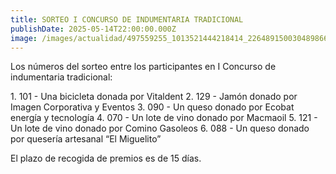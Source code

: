 ```yaml
---
title: SORTEO I CONCURSO DE INDUMENTARIA TRADICIONAL
publishDate: 2025-05-14T22:00:00.000Z
image: /images/actualidad/497559255_1013521444218414_2264891500304898665_n.webp
---
```


Los números del sorteo entre los participantes en I Concurso de indumentaria tradicional:

1\. 101 - Una bicicleta donada por Vitaldent
2\. 129 - Jamón donado por Imagen Corporativa y Eventos
3\. 090 - Un queso donado por Ecobat energía y tecnología
4\. 070 - Un lote de vino donado por Macmaoil
5\. 121 - Un lote de vino donado por Comino Gasoleos
6\. 088 - Un queso donado por quesería artesanal “El Miguelito”

El plazo de recogida de premios es de 15 días.
